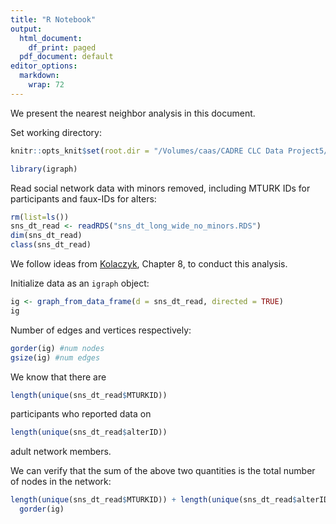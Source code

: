 ```yaml
---
title: "R Notebook"
output:
  html_document:
    df_print: paged
  pdf_document: default
editor_options: 
  markdown: 
    wrap: 72
---
```


We present the nearest neighbor analysis in this document. 

Set working directory:

```r
knitr::opts_knit$set(root.dir = "/Volumes/caas/CADRE CLC Data Project5/Clean Data/AK-SU-NETWORKS-ROUT")
```

```r
library(igraph)
```

Read social network data with minors removed, including MTURK IDs for participants 
and faux-IDs for alters:

```r
rm(list=ls())
sns_dt_read <- readRDS("sns_dt_long_wide_no_minors.RDS")
dim(sns_dt_read)
class(sns_dt_read)
```

We follow ideas from [Kolaczyk](https://paperpile.com/app/p/c70e3441-d39c-0d0c-9f1f-f476139d2e86), 
Chapter 8, to conduct this analysis.

Initialize data as an `igraph` object:

```r
ig <- graph_from_data_frame(d = sns_dt_read, directed = TRUE)
ig
```

Number of edges and vertices respectively:

```r
gorder(ig) #num nodes
gsize(ig) #num edges
```

We know that there are 

```r
length(unique(sns_dt_read$MTURKID))
``` 
participants who reported data on 

```r
length(unique(sns_dt_read$alterID))
```
adult network members.

We can verify that the sum of the above two quantities is the total number of 
nodes in the network:

```r
length(unique(sns_dt_read$MTURKID)) + length(unique(sns_dt_read$alterID)) ==
  gorder(ig)
```


